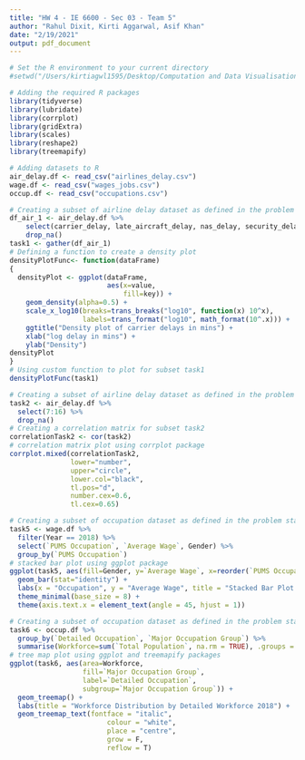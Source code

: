 ```yaml
---
title: "HW 4 - IE 6600 - Sec 03 - Team 5"
author: "Rahul Dixit, Kirti Aggarwal, Asif Khan"
date: "2/19/2021"
output: pdf_document
---
```


```r
# Set the R environment to your current directory
#setwd("/Users/kirtiagwl1595/Desktop/Computation and Data Visualisation/Assignment/Assignment 4")
```

```r
# Adding the required R packages
library(tidyverse)
library(lubridate)
library(corrplot)
library(gridExtra)
library(scales)
library(reshape2)
library(treemapify)
```

```r
# Adding datasets to R
air_delay.df <- read_csv("airlines_delay.csv")
wage.df <- read_csv("wages_jobs.csv")
occup.df <- read_csv("occupations.csv")
```



```r
# Creating a subset of airline delay dataset as defined in the problem statement
df_air_1 <- air_delay.df %>% 
    select(carrier_delay, late_aircraft_delay, nas_delay, security_delay, weather_delay) %>% 
    drop_na()
task1 <- gather(df_air_1)
# Defining a function to create a density plot 
densityPlotFunc<- function(dataFrame)
{
  densityPlot <- ggplot(dataFrame, 
                        aes(x=value,
                            fill=key)) +
    geom_density(alpha=0.5) +
    scale_x_log10(breaks=trans_breaks("log10", function(x) 10^x),
                  labels=trans_format("log10", math_format(10^.x))) + 
    ggtitle("Density plot of carrier delays in mins") + 
    xlab("log delay in mins") + 
    ylab("Density")
densityPlot
}
# Using custom function to plot for subset task1
densityPlotFunc(task1)                                       
```

```r
# Creating a subset of airline delay dataset as defined in the problem statement
task2 <- air_delay.df %>% 
  select(7:16) %>% 
  drop_na()
# Creating a correlation matrix for subset task2
correlationTask2 <- cor(task2)
# correlation matrix plot using corrplot package
corrplot.mixed(correlationTask2,
               lower="number",
               upper="circle",
               lower.col="black",
               tl.pos="d",
               number.cex=0.6,
               tl.cex=0.65)
```

```r
# Creating a subset of occupation dataset as defined in the problem statement
task5 <- wage.df %>% 
  filter(Year == 2018) %>% 
  select(`PUMS Occupation`, `Average Wage`, Gender) %>% 
  group_by(`PUMS Occupation`)
# stacked bar plot using ggplot package 
ggplot(task5, aes(fill=Gender, y=`Average Wage`, x=reorder(`PUMS Occupation`,-`Average Wage`))) +
  geom_bar(stat="identity") +
  labs(x = "Occupation", y = "Average Wage", title = "Stacked Bar Plot of Gender on basis of Wages vs Occupation") +
  theme_minimal(base_size = 8) +
  theme(axis.text.x = element_text(angle = 45, hjust = 1))
```

```r
# Creating a subset of occupation dataset as defined in the problem statement
task6 <- occup.df %>% 
  group_by(`Detailed Occupation`, `Major Occupation Group`) %>% 
  summarise(Workforce=sum(`Total Population`, na.rm = TRUE), .groups = "drop")
# tree map plot using ggplot and treemapify packages
ggplot(task6, aes(area=Workforce,
                  fill=`Major Occupation Group`,
                  label=`Detailed Occupation`,
                  subgroup=`Major Occupation Group`)) + 
  geom_treemap() +
  labs(title = "Workforce Distribution by Detailed Workforce 2018") +
  geom_treemap_text(fontface = "italic",
                        colour = "white",
                        place = "centre",
                        grow = F,
                        reflow = T) 
```










